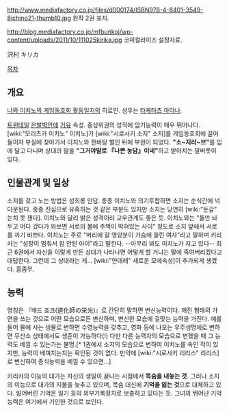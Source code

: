 http://www.mediafactory.co.jp/files/d000174/ISBN978-4-8401-3549-8ichino21-thumb10.jpg
원작 2권 표지.

http://blog.mediafactory.co.jp/mfbunkoj/wp-content/uploads/2011/10/111025kirika.jpg
코미컬라이즈 설정자료.

沢村 キリカ

[[목차]]
== 개요 ==
[[나와 이치노의 게임동호회 활동일지]]의 히로인. 성우는 [[타케타츠 아야나]].

[[트윈테일]] [[은발]][[벽안]]에 [[거유]] 속성. 중상위권의 성적에 암기능력이 매우 뛰어나다. [wiki:"모리츠카 이치노" 이치노]가 [wiki:"시로사키 소지" 소지]를 게임동호회에 끌어들이자 부실에 찾아가서 이치노와 한바탕 벌인 뒤에 부원이 되었다. '''"소~지러~브"'''를 입에 달고 다니며 상대의 말을 '''"그거야말로 『나쁜 농담』이네"'''하고 받아치는 말버릇이 있다.

== 인물관계 및 일상 ==
소지를 갖고 노는 방법은 성희롱 만담. 종종 이치노와 의기투합하면 소지는 순식간에 넉다운된다. 종종 진심으로 유혹하는 것 같은 부분도 있지만 소지는 당연히 [wiki:"둔감" 눈치 못 챈다]. 이치노와 달리 밝은 성격이라 교우관계도 좋은 듯. 이치노와는 "둘만 놔두고 어디 갔다가 와보면 서로의 볼에 주먹이 박혀있는 사이" 정도로 소지 앞에서 서로를 까기 바쁘다. 이치노는 주로 "머리에 갈 영양분이 가슴에 쏠린 여자"라고 말하며 키리카는 "성장이 멈춰서 참 안된 아이"라고 말한다. --아무리 봐도 이치노가 지고 있다-- 최근 6권에서 자신을 이렇게 만든 상대가 나타나면 어떻게 할 거냐는 말에 죽여버리겠다고 대답한다. 그런데 그 상대라는 게... [wiki:"얀데레" 새로운 모에속성]이 추가되게 생겼다. 흠좀무.

== 능력 ==
명칭은 『배드 죠크(道化師の栄光)』로 간단히 말하면 변신능력이다. 깨진 형태의 가면을 쓰는 것으로 어떤 모습으로든 변신하며, 변신한 모습에 걸맞는 능력을 가진다. 예를 들어 물에 사는 생물로 변하면 수영능력을 갖추고, 영화 등에 나오는 우주생명체로 변하면 무산소 상태에서도 생존이 가능하다(!) 다만 다른 능력자의 모습으로 변했을 때 그 능력도 베낄 수 있는가는 불명.[* 1권에서 소지의 모습으로 변하여 이치노를 속인 적이 있지만, 능력이 베껴지는지는 확인된 것이 없다. 만약에 [wiki:"시로사키 리리스" 리리스]로 변신하여 증식능력을 베낄 수 있으면...] 

키리카의 이능의 대가는 자신의 생일이 끝나는 시점에서 '''목숨을 내놓는 것'''. 그러나 소지의 이능으로 대가의 지불을 늦추고 있으며, 목숨 대신에 '''기억을 잃는 것'''으로 대체하고 있다. 잃어버린 기억은 일기 등의 외부기록장치로 보충하고 있다는 듯. 그녀의 뛰어난 기억능력은 여기에서 기인한 것으로 보인다.
